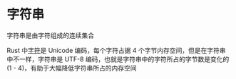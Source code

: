 # 字符串

字符串是由字符组成的连续集合

Rust 中[字符](/rust/lang/scalar-types/char)是 Unicode 编码，每个字符占据 4 个字节内存空间，但是在字符串中不一样，字符串是 UTF-8 编码，也就是字符串中的字符所占的字节数是变化的(1 - 4)，有助于大幅降低字符串所占的内存空间
